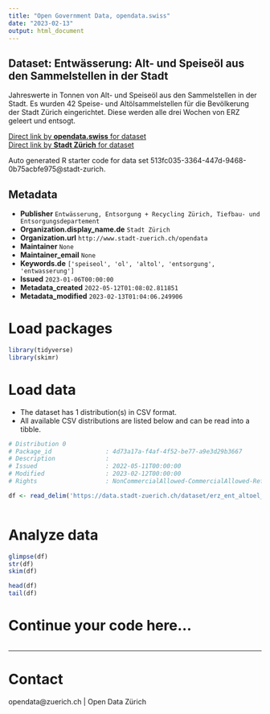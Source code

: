 ```yaml
---
title: "Open Government Data, opendata.swiss"
date: "2023-02-13"
output: html_document
---
```


## Dataset: Entwässerung: Alt- und Speiseöl aus den Sammelstellen in der Stadt

Jahreswerte in Tonnen von Alt- und Speiseöl aus den Sammelstellen in der Stadt. Es wurden 42 Speise- und Altölsammelstellen für die Bevölkerung der Stadt Zürich eingerichtet. Diese werden alle drei Wochen von ERZ geleert und entsogt. 

[Direct link by **opendata.swiss** for dataset](https://opendata.swiss/de/dataset/entwasserung-alt-und-speiseol-aus-den-sammelstellen-in-der-stadt)<br>
[Direct link by **Stadt Zürich** for dataset](https://data.stadt-zuerich.ch/dataset/erz_ent_altoel_speiseoel)

Auto generated R starter code for data set 513fc035-3364-447d-9468-0b75acbfe975@stadt-zurich.

## Metadata

- **Publisher** `Entwässerung, Entsorgung + Recycling Zürich, Tiefbau- und Entsorgungsdepartement`
- **Organization.display_name.de** `Stadt Zürich`
- **Organization.url** `http://www.stadt-zuerich.ch/opendata`
- **Maintainer** `None`
- **Maintainer_email** `None`
- **Keywords.de** `['speiseol', 'ol', 'altol', 'entsorgung', 'entwasserung']`
- **Issued** `2023-01-06T00:00:00`
- **Metadata_created** `2022-05-12T01:08:02.811851`
- **Metadata_modified** `2023-02-13T01:04:06.249906`


# Load packages

```r

library(tidyverse)
library(skimr)

```

# Load data

-   The dataset has 1 distribution(s) in CSV format.
-   All available CSV distributions are listed below and can be read into a tibble.

```r

# Distribution 0
# Package_id               : 4d73a17a-f4af-4f52-be77-a9e3d29b3667
# Description              : 
# Issued                   : 2022-05-11T00:00:00
# Modified                 : 2023-02-12T00:00:00
# Rights                   : NonCommercialAllowed-CommercialAllowed-ReferenceNotRequired

df <- read_delim('https://data.stadt-zuerich.ch/dataset/erz_ent_altoel_speiseoel/download/ent_altoel_speiseoel.csv')



```

# Analyze data

```r

glimpse(df)
str(df)
skim(df)

head(df)
tail(df)

```

# Continue your code here...

```r

```

------------------------------------------------------------------------

# Contact

opendata@zuerich.ch | Open Data Zürich
